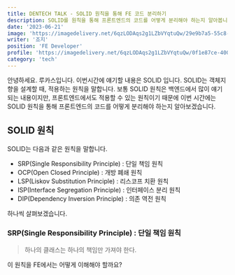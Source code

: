 ```yaml
---
title: DENTECH TALK - SOLID 원칙을 통해 FE 코드 분리하기
description: SOLID를 원칙을 통해 프론트엔드의 코드를 어떻게 분리해야 하는지 알아봅니다.
date: '2023-06-21'
image: 'https://imagedelivery.net/6qzLODAqs2g1LZbVYqtuQw/29e9b7a5-55c8-444a-1966-e634772ecf00/public'
writer: '죠지'
position: 'FE Developer'
profile: 'https://imagedelivery.net/6qzLODAqs2g1LZbVYqtuQw/0f1e87ce-400b-40bf-787d-ea3f2fc20900/public'
category: 'tech'
---
```


안녕하세요. 루카스입니다. 이번시간에 얘기할 내용은 SOLID 입니다. SOLID는 객체지향을 설계할 때, 적용하는 원칙을 말합니다.
보통 SOLID 원칙은 백엔드에서 많이 얘기되는 내용이지만, 프론트엔드에서도 적용할 수 있는 원칙이기 때문에 이번 시간에는 SOLID 원칙을 통해 프론트엔드의 코드를 어떻게 분리해야 하는지 알아보겠습니다.

## SOLID 원칙

SOLID는 다음과 같은 원칙을 말합니다.

- SRP(Single Responsibility Principle) : 단일 책임 원칙
- OCP(Open Closed Principle) : 개방 폐쇄 원칙
- LSP(Liskov Substitution Principle) : 리스코프 치환 원칙
- ISP(Interface Segregation Principle) : 인터페이스 분리 원칙
- DIP(Dependency Inversion Principle) : 의존 역전 원칙

하나씩 살펴보겠습니다.

### SRP(Single Responsibility Principle) : 단일 책임 원칙

> 하나의 클래스는 하나의 책임만 가져야 한다.

이 원칙을 FE에서는 어떻게 이해해야 할까요?
